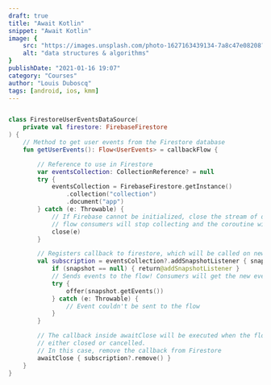 ```yaml
---
draft: true
title: "Await Kotlin"
snippet: "Await Kotlin"
image: {
    src: "https://images.unsplash.com/photo-1627163439134-7a8c47e08208?&fit=crop&w=430&h=240",
    alt: "data structures & algorithms"
}
publishDate: "2021-01-16 19:07"
category: "Courses"
author: "Louis Duboscq"
tags: [android, ios, kmm]
---
```

  
```kotlin

class FirestoreUserEventsDataSource(
    private val firestore: FirebaseFirestore
) {
    // Method to get user events from the Firestore database
    fun getUserEvents(): Flow<UserEvents> = callbackFlow {

        // Reference to use in Firestore
        var eventsCollection: CollectionReference? = null
        try {
            eventsCollection = FirebaseFirestore.getInstance()
                .collection("collection")
                .document("app")
        } catch (e: Throwable) {
            // If Firebase cannot be initialized, close the stream of data
            // flow consumers will stop collecting and the coroutine will resume
            close(e)
        }

        // Registers callback to firestore, which will be called on new events
        val subscription = eventsCollection?.addSnapshotListener { snapshot, _ ->
            if (snapshot == null) { return@addSnapshotListener }
            // Sends events to the flow! Consumers will get the new events
            try {
                offer(snapshot.getEvents())
            } catch (e: Throwable) {
                // Event couldn't be sent to the flow
            }
        }

        // The callback inside awaitClose will be executed when the flow is
        // either closed or cancelled.
        // In this case, remove the callback from Firestore
        awaitClose { subscription?.remove() }
    }
}
```